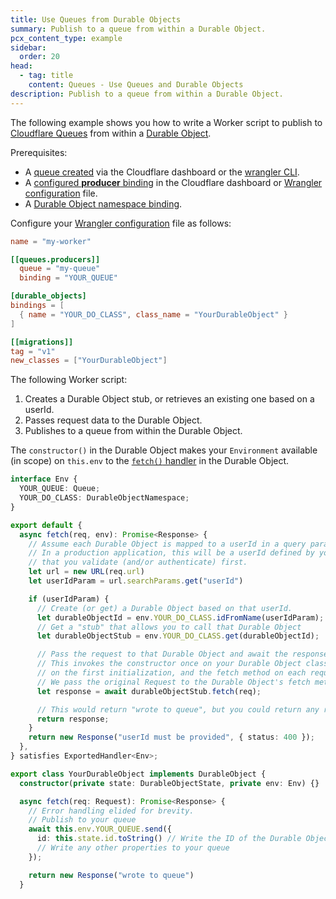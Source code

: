 ```yaml
---
title: Use Queues from Durable Objects
summary: Publish to a queue from within a Durable Object.
pcx_content_type: example
sidebar:
  order: 20
head:
  - tag: title
    content: Queues - Use Queues and Durable Objects
description: Publish to a queue from within a Durable Object.
---
```


The following example shows you how to write a Worker script to publish to [Cloudflare Queues](/queues/) from within a [Durable Object](/durable-objects/).

Prerequisites:

- A [queue created](/queues/get-started/#3-create-a-queue) via the Cloudflare dashboard or the [wrangler CLI](/workers/wrangler/install-and-update/).
- A [configured **producer** binding](/queues/configuration/configure-queues/#producer) in the Cloudflare dashboard or [Wrangler configuration](/workers/wrangler/configuration) file.
- A [Durable Object namespace binding](/workers/wrangler/configuration/#durable-objects).

Configure your [Wrangler configuration](/workers/wrangler/configuration) file as follows:

```toml
name = "my-worker"

[[queues.producers]]
  queue = "my-queue"
  binding = "YOUR_QUEUE"

[durable_objects]
bindings = [
  { name = "YOUR_DO_CLASS", class_name = "YourDurableObject" }
]

[[migrations]]
tag = "v1"
new_classes = ["YourDurableObject"]
```

The following Worker script:

1. Creates a Durable Object stub, or retrieves an existing one based on a userId.
2. Passes request data to the Durable Object.
3. Publishes to a queue from within the Durable Object.

The `constructor()` in the Durable Object makes your `Environment` available (in scope) on `this.env` to the [`fetch()` handler](/durable-objects/best-practices/access-durable-objects-from-a-worker/#3-use-fetch-handler-method) in the Durable Object.

```ts
interface Env {
  YOUR_QUEUE: Queue;
  YOUR_DO_CLASS: DurableObjectNamespace;
}

export default {
  async fetch(req, env): Promise<Response> {
    // Assume each Durable Object is mapped to a userId in a query parameter
    // In a production application, this will be a userId defined by your application
    // that you validate (and/or authenticate) first.
    let url = new URL(req.url)
    let userIdParam = url.searchParams.get("userId")

    if (userIdParam) {
      // Create (or get) a Durable Object based on that userId.
      let durableObjectId = env.YOUR_DO_CLASS.idFromName(userIdParam);
      // Get a "stub" that allows you to call that Durable Object
      let durableObjectStub = env.YOUR_DO_CLASS.get(durableObjectId);

      // Pass the request to that Durable Object and await the response
      // This invokes the constructor once on your Durable Object class (defined further down)
      // on the first initialization, and the fetch method on each request.
      // We pass the original Request to the Durable Object's fetch method
      let response = await durableObjectStub.fetch(req);

      // This would return "wrote to queue", but you could return any response.
      return response;
    }
    return new Response("userId must be provided", { status: 400 });
  },
} satisfies ExportedHandler<Env>;

export class YourDurableObject implements DurableObject {
  constructor(private state: DurableObjectState, private env: Env) {}

  async fetch(req: Request): Promise<Response> {
    // Error handling elided for brevity.
    // Publish to your queue
    await this.env.YOUR_QUEUE.send({
      id: this.state.id.toString() // Write the ID of the Durable Object to your queue
      // Write any other properties to your queue
    });

    return new Response("wrote to queue")
  }
```
